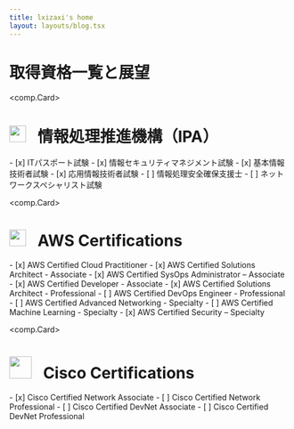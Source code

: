 ```yaml
---
title: lxizaxi's home
layout: layouts/blog.tsx
---
```

# 取得資格一覧と展望

<comp.Card>
<h1>
    <img src="https://upload.wikimedia.org/wikipedia/commons/8/8a/IPA_logo.svg" width="30"/>&ensp;
    情報処理推進機構（IPA）
</h1>
- [x] ITパスポート試験
- [x] 情報セキュリティマネジメント試験
- [x] 基本情報技術者試験
- [x] 応用情報技術者試験
- [ ] 情報処理安全確保支援士
- [ ] ネットワークスペシャリスト試験
</comp.Card>

<comp.Card>
<h1>
    <img src="https://simpleicons.org/icons/amazonaws.svg" width="30"/>&ensp;
    AWS Certifications
</h1>
- [x] AWS Certified Cloud Practitioner
- [x] AWS Certified Solutions Architect - Associate
- [x] AWS Certified SysOps Administrator – Associate
- [x] AWS Certified Developer - Associate
- [x] AWS Certified Solutions Architect - Professional
- [ ] AWS Certified DevOps Engineer - Professional
- [ ] AWS Certified Advanced Networking - Specialty
- [ ] AWS Certified Machine Learning - Specialty
- [x] AWS Certified Security – Specialty
</comp.Card>


<comp.Card>
<h1>
    <img src="https://simpleicons.org/icons/cisco.svg" width="40"/>&ensp;
    Cisco Certifications
</h1>
- [x] Cisco Certified Network Associate
- [ ] Cisco Certified Network Professional
- [ ] Cisco Certified DevNet Associate
- [ ] Cisco Certified DevNet Professional
</comp.Card>
